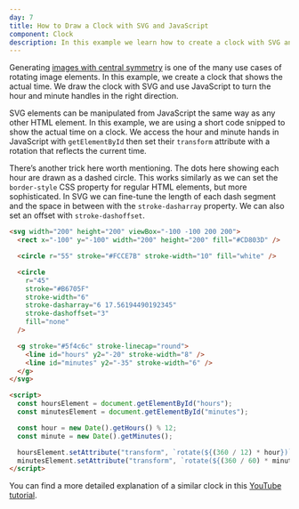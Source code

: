 ```yaml
---
day: 7
title: How to Draw a Clock with SVG and JavaScript
component: Clock
description: In this example we learn how to create a clock with SVG and JavaScript that shows the actual time.
---
```



Generating [images with central symmetry](/svg/transform) is one of the many use cases of rotating image elements. In this example, we create a clock that shows the actual time. We draw the clock with SVG and use JavaScript to turn the hour and minute handles in the right direction.

SVG elements can be manipulated from JavaScript the same way as any other HTML element. In this example, we are using a short code snipped to show the actual time on a clock. We access the hour and minute hands in JavaScript with `getElementById` then set their `transform` attribute with a rotation that reflects the current time.

There’s another trick here worth mentioning. The dots here showing each hour are drawn as a dashed circle. This works similarly as we can set the `border-style` CSS property for regular HTML elements, but more sophisticated. In SVG we can fine-tune the length of each dash segment and the space in between with the `stroke-dasharray` property. We can also set an offset with `stroke-dashoffset`.

<Final>

```html
<svg width="200" height="200" viewBox="-100 -100 200 200">
  <rect x="-100" y="-100" width="200" height="200" fill="#CD803D" />

  <circle r="55" stroke="#FCCE7B" stroke-width="10" fill="white" />

  <circle
    r="45"
    stroke="#B6705F"
    stroke-width="6"
    stroke-dasharray="6 17.56194490192345"
    stroke-dashoffset="3"
    fill="none"
  />

  <g stroke="#5f4c6c" stroke-linecap="round">
    <line id="hours" y2="-20" stroke-width="8" />
    <line id="minutes" y2="-35" stroke-width="6" />
  </g>
</svg>
```

```html
<script>
  const hoursElement = document.getElementById("hours");
  const minutesElement = document.getElementById("minutes");

  const hour = new Date().getHours() % 12;
  const minute = new Date().getMinutes();

  hoursElement.setAttribute("transform", `rotate(${(360 / 12) * hour})`);
  minutesElement.setAttribute("transform", `rotate(${(360 / 60) * minute})`);
</script>
```

</Final>

You can find a more detailed explanation of a similar clock in this [YouTube tutorial](https://www.youtube.com/watch?v=ULomsOSk4JA&t=15s).
